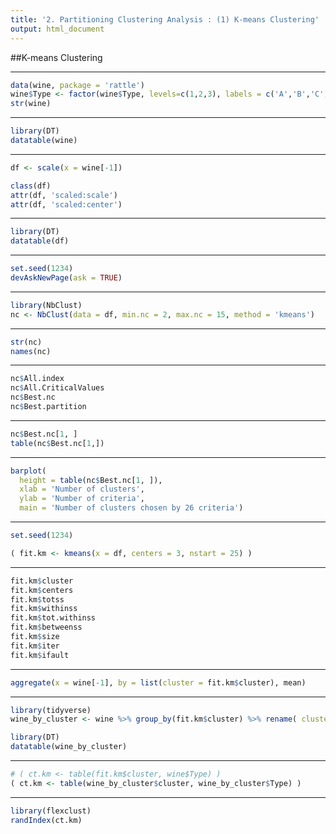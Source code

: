---
title: '2. Partitioning Clustering Analysis : (1) K-means Clustering'
output: html_document
---

##K-means Clustering

---

```{r eval=TRUE, include=TRUE, echo=TRUE, message=FALSE, warning=FALSE}

data(wine, package = 'rattle')
wine$Type <- factor(wine$Type, levels=c(1,2,3), labels = c('A','B','C'))
str(wine)
```

---

```{r eval=TRUE, include=TRUE, echo=TRUE, message=FALSE, warning=FALSE}

library(DT)
datatable(wine)
```

---

```{r eval=TRUE, include=TRUE, echo=TRUE, message=FALSE, warning=FALSE}

df <- scale(x = wine[-1])

class(df)
attr(df, 'scaled:scale')
attr(df, 'scaled:center')
```

---

```{r eval=TRUE, include=TRUE, echo=TRUE, message=FALSE, warning=FALSE}

library(DT)
datatable(df)
```

---

```{r eval=TRUE, include=TRUE, echo=TRUE, message=FALSE, warning=FALSE}

set.seed(1234)
devAskNewPage(ask = TRUE)
```

---

```{r eval=TRUE, include=TRUE, echo=TRUE, message=FALSE, warning=FALSE}

library(NbClust)
nc <- NbClust(data = df, min.nc = 2, max.nc = 15, method = 'kmeans')
```

---

```{r eval=TRUE, include=TRUE, echo=TRUE, message=FALSE, warning=FALSE}

str(nc)
names(nc)
```

---

```{r eval=TRUE, include=TRUE, echo=TRUE, message=FALSE, warning=FALSE}

nc$All.index
nc$All.CriticalValues
nc$Best.nc
nc$Best.partition
```

---

```{r eval=TRUE, include=TRUE, echo=TRUE, message=FALSE, warning=FALSE}

nc$Best.nc[1, ]
table(nc$Best.nc[1,])
```

---

```{r eval=TRUE, include=TRUE, echo=TRUE, message=FALSE, warning=FALSE}

barplot(
  height = table(nc$Best.nc[1, ]),
  xlab = 'Number of clusters',
  ylab = 'Number of criteria',
  main = 'Number of clusters chosen by 26 criteria')
```

---

```{r eval=TRUE, include=TRUE, echo=TRUE, message=FALSE, warning=FALSE}

set.seed(1234)

( fit.km <- kmeans(x = df, centers = 3, nstart = 25) )
```

---

```{r eval=TRUE, include=TRUE, echo=TRUE, message=FALSE, warning=FALSE}

fit.km$cluster
fit.km$centers
fit.km$totss
fit.km$withinss
fit.km$tot.withinss
fit.km$betweenss
fit.km$size
fit.km$iter
fit.km$ifault
```

---

```{r eval=TRUE, include=TRUE, echo=TRUE, message=FALSE, warning=FALSE}

aggregate(x = wine[-1], by = list(cluster = fit.km$cluster), mean)
```

---

```{r eval=TRUE, include=TRUE, echo=TRUE, message=FALSE, warning=FALSE}

library(tidyverse)
wine_by_cluster <- wine %>% group_by(fit.km$cluster) %>% rename( cluster = `fit.km$cluster` )

library(DT)
datatable(wine_by_cluster)
```

---

```{r eval=TRUE, include=TRUE, echo=TRUE, message=FALSE, warning=FALSE}

# ( ct.km <- table(fit.km$cluster, wine$Type) )
( ct.km <- table(wine_by_cluster$cluster, wine_by_cluster$Type) )
```

---

```{r eval=TRUE, include=TRUE, echo=TRUE, message=FALSE, warning=FALSE}

library(flexclust)
randIndex(ct.km)
```

